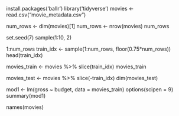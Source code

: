 install.packages('ballr')
library('tidyverse')
movies <- read.csv("movie_metadata.csv")

num_rows <- dim(movies)[1]
num_rows <- nrow(movies)
num_rows


set.seed(7)
sample(1:10, 2)

1:num_rows
train_idx <- sample(1:num_rows, floor(0.75*num_rows))
head(train_idx)


movies_train <- movies %>% slice(train_idx)
movies_train

movies_test <- movies %>% slice(-train_idx)
dim(movies_test)


mod1 <- lm(gross ~ budget, data = movies_train)
options(scipen = 9)
summary(mod1)

names(movies)

